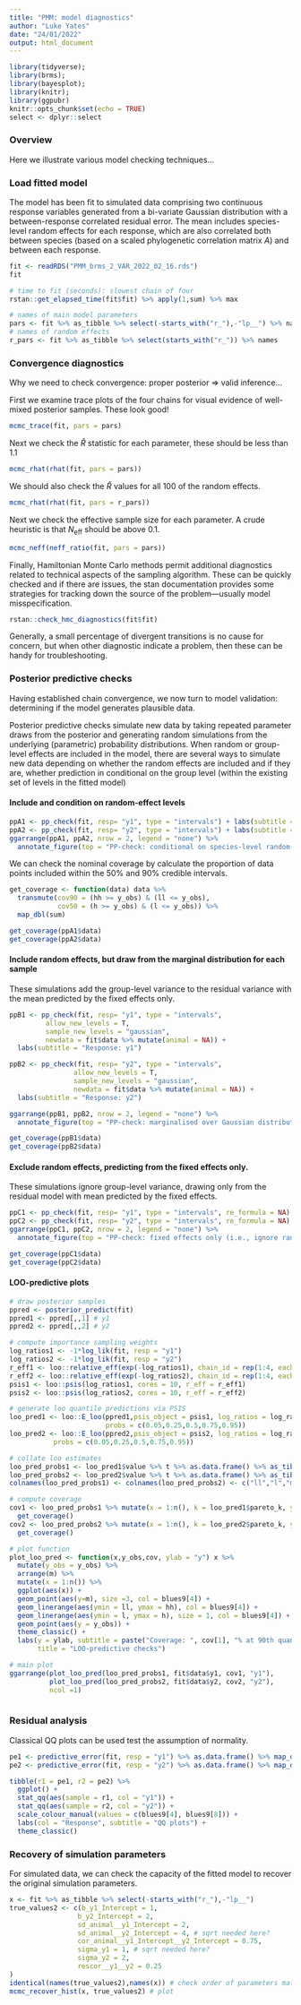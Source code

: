 ```yaml
---
title: "PMM: model diagnostics"
author: "Luke Yates"
date: "24/01/2022"
output: html_document
---
```



```r
library(tidyverse); 
library(brms); 
library(bayesplot); 
library(knitr);
library(ggpubr)
knitr::opts_chunk$set(echo = TRUE)
select <- dplyr::select
```


### Overview
Here we illustrate various model checking techniques...

### Load fitted model 
The model has been fit to simulated data comprising two continuous response variables generated from a bi-variate Gaussian distribution with a between-response correlated residual error. The mean includes species-level random effects for each response, which are also correlated both between species (based on a scaled phylogenetic correlation matrix $A$) and between each response.
```r
fit <- readRDS("PMM_brms_2_VAR_2022_02_16.rds")
fit

# time to fit (seconds): slowest chain of four
rstan::get_elapsed_time(fit$fit) %>% apply(1,sum) %>% max

# names of main model parameters
pars <- fit %>% as_tibble %>% select(-starts_with("r_"),-"lp__") %>% names
# names of random effects
r_pars <- fit %>% as_tibble %>% select(starts_with("r_")) %>% names
```

### Convergence diagnostics
Why we need to check convergence: proper posterior $\Rightarrow$ valid inference...  

First we examine trace plots of the four chains for visual evidence of well-mixed posterior samples. These look good!
```r
mcmc_trace(fit, pars = pars)

```
Next we check the $\widehat{R}$ statistic for each parameter, these should be less than 1.1
```r
mcmc_rhat(rhat(fit, pars = pars))
```
  

We should also check the $\widehat{R}$ values for all 100 of the random effects.
```r
mcmc_rhat(rhat(fit, pars = r_pars))
```
  

Next we check the effective sample size for each parameter. A crude heuristic is that $N_{\mathrm{eff}}$ should be above 0.1.
```r
mcmc_neff(neff_ratio(fit, pars = pars))  
```
  

Finally, Hamiltonian Monte Carlo methods permit additional diagnostics related to technical aspects of the sampling algorithm. These can be quickly checked and if there are issues, the stan documentation provides some strategies for tracking down the source of the problem---usually model misspecification. 
```r
rstan::check_hmc_diagnostics(fit$fit)
```
  

Generally, a small percentage of divergent transitions is no cause for concern, but when other diagnostic indicate a problem, then these can be handy for troubleshooting. 


### Posterior predictive checks
Having established chain convergence, we now turn to model validation: determining if the model generates plausible data.

Posterior predictive checks simulate new data by taking repeated parameter draws from the posterior and generating random simulations from the underlying (parametric) probability distributions. When random or group-level effects are included in the model, there are several ways to simulate new data depending on whether the random effects are included and if they are, whether prediction in conditional on the group level (within the existing set of levels in the fitted model)

#### Include and condition on random-effect levels

```r
ppA1 <- pp_check(fit, resp= "y1", type = "intervals") + labs(subtitle = "Response: y1")
ppA2 <- pp_check(fit, resp= "y2", type = "intervals") + labs(subtitle = "Response: y2")
ggarrange(ppA1, ppA2, nrow = 2, legend = "none") %>% 
  annotate_figure(top = "PP-check: conditional on species-level random-intercept estimates")
```
  

We can check the nominal coverage by calculate the proportion of data points included within the 50% and 90% credible intervals. 
```r
get_coverage <- function(data) data %>%
  transmute(cov90 = (hh >= y_obs) & (ll <= y_obs),
            cov50 = (h >= y_obs) & (l <= y_obs)) %>% 
  map_dbl(sum)

get_coverage(ppA1$data)
get_coverage(ppA2$data)
```

#### Include random effects, but draw from the marginal distribution for each sample
These simulations add the group-level variance to the residual variance with the mean predicted by the fixed effects only. 

```r
ppB1 <- pp_check(fit, resp= "y1", type = "intervals", 
         allow_new_levels = T, 
         sample_new_levels = "gaussian",
         newdata = fit$data %>% mutate(animal = NA)) + 
  labs(subtitle = "Response: y1")

ppB2 <- pp_check(fit, resp= "y2", type = "intervals", 
                allow_new_levels = T, 
                sample_new_levels = "gaussian",
                newdata = fit$data %>% mutate(animal = NA)) + 
  labs(subtitle = "Response: y2")

ggarrange(ppB1, ppB2, nrow = 2, legend = "none") %>% 
  annotate_figure(top = "PP-check: marginalised over Gaussian distribution of random effects")

get_coverage(ppB1$data)
get_coverage(ppB2$data)

```


#### Exclude random effects, predicting from the fixed effects only.
These simulations ignore group-level variance, drawing only from the residual model with mean predicted by the fixed effects.

```r
ppC1 <- pp_check(fit, resp= "y1", type = "intervals", re_formula = NA) + labs(subtitle = "Response: y1")
ppC2 <- pp_check(fit, resp= "y2", type = "intervals", re_formula = NA) + labs(subtitle = "Response: y2")
ggarrange(ppC1, ppC2, nrow = 2, legend = "none") %>% 
  annotate_figure(top = "PP-check: fixed effects only (i.e., ignore random effects by setting them to zero)")

get_coverage(ppC1$data)
get_coverage(ppC2$data)
```

#### LOO-predictive plots

```r
# draw posterior samples
ppred <- posterior_predict(fit)
ppred1 <- ppred[,,1] # y1
ppred2 <- ppred[,,2] # y2

# compute importance sampling weights
log_ratios1 <- -1*log_lik(fit, resp = "y1")
log_ratios2 <- -1*log_lik(fit, resp = "y2")
r_eff1 <- loo::relative_eff(exp(-log_ratios1), chain_id = rep(1:4, each = 1000))
r_eff2 <- loo::relative_eff(exp(-log_ratios2), chain_id = rep(1:4, each = 1000))
psis1 <- loo::psis(log_ratios1, cores = 10, r_eff = r_eff1)
psis2 <- loo::psis(log_ratios2, cores = 10, r_eff = r_eff2)

# generate loo quantile predictions via PSIS
loo_pred1 <- loo::E_loo(ppred1,psis_object = psis1, log_ratios = log_ratios1, type = "quantile", 
                        probs = c(0.05,0.25,0.5,0.75,0.95))
loo_pred2 <- loo::E_loo(ppred2,psis_object = psis2, log_ratios = log_ratios2, type = "quantile", 
           probs = c(0.05,0.25,0.5,0.75,0.95))

# collate loo estimates
loo_pred_probs1 <- loo_pred1$value %>% t %>% as.data.frame() %>% as_tibble()
loo_pred_probs2 <- loo_pred2$value %>% t %>% as.data.frame() %>% as_tibble()
colnames(loo_pred_probs1) <- colnames(loo_pred_probs2) <- c("ll","l","m","h","hh")

# compute coverage
cov1 <- loo_pred_probs1 %>% mutate(x = 1:n(), k = loo_pred1$pareto_k, y_obs = fit$data$y1) %>% 
  get_coverage()
cov2 <- loo_pred_probs2 %>% mutate(x = 1:n(), k = loo_pred2$pareto_k, y_obs = fit$data$y2) %>% 
  get_coverage()

# plot function
plot_loo_pred <- function(x,y_obs,cov, ylab = "y") x %>%  
  mutate(y_obs = y_obs) %>% 
  arrange(m) %>% 
  mutate(x = 1:n()) %>% 
  ggplot(aes(x)) +
  geom_point(aes(y=m), size =3, col = blues9[4]) +
  geom_linerange(aes(ymin = ll, ymax = hh), col = blues9[4]) +
  geom_linerange(aes(ymin = l, ymax = h), size = 1, col = blues9[4]) +
  geom_point(aes(y = y_obs)) +
  theme_classic() +
  labs(y = ylab, subtitle = paste("Coverage: ", cov[1], "% at 90th quantile, ",cov[2],"% at 50th quantile"),
       title = "LOO-predictive checks")

# main plot
ggarrange(plot_loo_pred(loo_pred_probs1, fit$data$y1, cov1, "y1"),
          plot_loo_pred(loo_pred_probs2, fit$data$y2, cov2, "y2"),
          ncol =1)



```




### Residual analysis
Classical QQ plots can be used test the assumption of normality.
```r
pe1 <- predictive_error(fit, resp = "y1") %>% as.data.frame() %>% map_dbl(mean)
pe2 <- predictive_error(fit, resp = "y2") %>% as.data.frame() %>% map_dbl(mean)

tibble(r1 = pe1, r2 = pe2) %>% 
  ggplot() + 
  stat_qq(aes(sample = r1, col = "y1")) +
  stat_qq(aes(sample = r2, col = "y2")) +
  scale_colour_manual(values = c(blues9[4], blues9[8])) +
  labs(col = "Response", subtitle = "QQ plots") +
  theme_classic()
```


### Recovery of simulation parameters
For simulated data, we can check the capacity of the fitted model to recover the original simulation parameters.
```r
x <- fit %>% as_tibble %>% select(-starts_with("r_"),-"lp__")
true_values2 <- c(b_y1_Intercept = 1,
                 b_y2_Intercept = 2,
                 sd_animal__y1_Intercept = 2,
                 sd_animal__y2_Intercept = 4, # sqrt needed here?
                 cor_animal__y1_Intercept__y2_Intercept = 0.75,
                 sigma_y1 = 1, # sqrt needed here?
                 sigma_y2 = 2,
                 rescor__y1__y2 = 0.25
)
identical(names(true_values2),names(x)) # check order of parameters match
mcmc_recover_hist(x, true_values2) # plot
```
